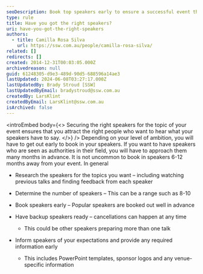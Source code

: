 ```yaml
---
seoDescription: Book top speakers early to ensure a successful event that attracts the right audience and boosts credibility.
type: rule
title: Have you got the right speakers?
uri: have-you-got-the-right-speakers
authors:
  - title: Camilla Rosa Silva
    url: https://ssw.com.au/people/camilla-rosa-silva/
related: []
redirects: []
created: 2014-12-31T00:03:05.000Z
archivedreason: null
guid: 61248305-d9e3-489d-90d5-688596a14ae3
lastUpdated: 2024-06-08T03:27:17.000Z
lastUpdatedBy: Brady Stroud [SSW]
lastUpdatedByEmail: bradystroud@ssw.com.au
createdBy: LarsKlint
createdByEmail: LarsKlint@ssw.com.au
isArchived: false
---
```


<introEmbed
  body={<>
Securing the right speakers for the topic of your event ensures that you attract the right people who want to hear what your speakers have to say.
  </>}
/>
Depending on your level of ambition, you will have to get out early to book in your speakers. If you want to have speakers who are seen as authorities in their field, you will have to approach them many months in advance. It is not uncommon to book in speakers 6-12 months away from your event. In general

- Research the speakers for the topics you want – including watching previous talks and finding feedback from each speaker
- Determine the number of speakers – This can be a range such as 8-10
- Book speakers early – Popular speakers are booked out well in advance
- Have backup speakers ready – cancellations can happen at any time

  - This could be other speakers preparing more than one talk

- Inform speakers of your expectations and provide any required information early

  - This includes PowerPoint templates, sponsor logos and any venue-specific information
